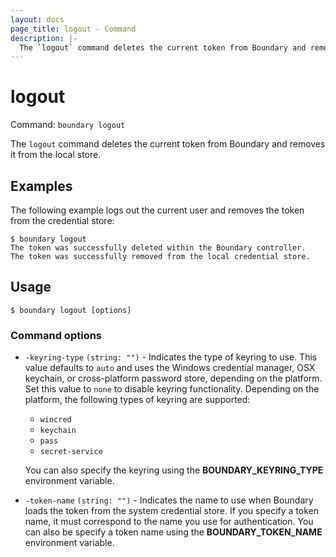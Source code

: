 ```yaml
---
layout: docs
page_title: logout - Command
description: |-
  The `logout` command deletes the current token from Boundary and removes it from the local store.
---
```


# logout

Command: `boundary logout`

The `logout` command deletes the current token from Boundary and removes it from the local store.

## Examples

The following example logs out the current user and removes the token from the credential store:

```shell-session
$ boundary logout
The token was successfully deleted within the Boundary controller.
The token was successfully removed from the local credential store.
```

## Usage

<CodeBlockConfig hideClipboard>

```shell-session
$ boundary logout [options]
```

</CodeBlockConfig>


### Command options

- `-keyring-type` `(string: "")` - Indicates the type of keyring to use.
   This value defaults to `auto` and uses the Windows credential manager, OSX keychain, or
   cross-platform password store, depending on the platform.
   Set this value to `none` to disable keyring functionality.
   Depending on the platform, the following types of keyring are supported:

   - `wincred`
   - `keychain`
   - `pass`
   - `secret-service`

   You can also specify the keyring using the **BOUNDARY_KEYRING_TYPE** environment
   variable.

- `-token-name` `(string: "")` - Indicates the name to use when Boundary loads the token from the system credential store.
   If you specify a token name, it must correspond to the name you use for authentication.
   You can also be specify a token name using the **BOUNDARY_TOKEN_NAME** environment variable.